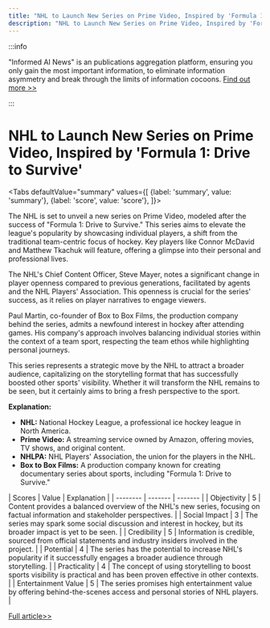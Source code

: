 ```yaml
---
title: "NHL to Launch New Series on Prime Video, Inspired by 'Formula 1: Drive to Survive'"
description: "NHL to Launch New Series on Prime Video, Inspired by 'Formula 1: Drive to Survive'"
---
```



:::info

"Informed AI News" is an publications aggregation platform, ensuring you only gain the most important information, to eliminate information asymmetry and break through the limits of information cocoons.  [Find out more >>](/docs/guides)

:::

# NHL to Launch New Series on Prime Video, Inspired by 'Formula 1: Drive to Survive'


<Tabs
	defaultValue="summary"
	values={[
	{label: 'summary', value: 'summary'},
	{label: 'score', value: 'score'},
]}>
<TabItem value="summary">


The NHL is set to unveil a new series on Prime Video, modeled after the success of "Formula 1: Drive to Survive." This series aims to elevate the league's popularity by showcasing individual players, a shift from the traditional team-centric focus of hockey. Key players like Connor McDavid and Matthew Tkachuk will feature, offering a glimpse into their personal and professional lives.

The NHL's Chief Content Officer, Steve Mayer, notes a significant change in player openness compared to previous generations, facilitated by agents and the NHL Players' Association. This openness is crucial for the series' success, as it relies on player narratives to engage viewers.

Paul Martin, co-founder of Box to Box Films, the production company behind the series, admits a newfound interest in hockey after attending games. His company's approach involves balancing individual stories within the context of a team sport, respecting the team ethos while highlighting personal journeys.

This series represents a strategic move by the NHL to attract a broader audience, capitalizing on the storytelling format that has successfully boosted other sports' visibility. Whether it will transform the NHL remains to be seen, but it certainly aims to bring a fresh perspective to the sport.

**Explanation:**
- **NHL:** National Hockey League, a professional ice hockey league in North America.
- **Prime Video:** A streaming service owned by Amazon, offering movies, TV shows, and original content.
- **NHLPA:** NHL Players' Association, the union for the players in the NHL.
- **Box to Box Films:** A production company known for creating documentary series about sports, including "Formula 1: Drive to Survive."
</TabItem>
<TabItem value="score">
	| Scores     | Value   | Explanation |
	| -------- | ------- | ------- |
	| Objectivity  | 5    | Content provides a balanced overview of the NHL's new series, focusing on factual information and stakeholder perspectives.    |
	| Social Impact | 3     | The series may spark some social discussion and interest in hockey, but its broader impact is yet to be seen.    |
	| Credibility    | 5    | Information is credible, sourced from official statements and industry insiders involved in the project.    |
	| Potential    | 4    | The series has the potential to increase NHL's popularity if it successfully engages a broader audience through storytelling.    |
	| Practicality    | 4    | The concept of using storytelling to boost sports visibility is practical and has been proven effective in other contexts.    |
	| Entertainment Value    | 5    | The series promises high entertainment value by offering behind-the-scenes access and personal stories of NHL players.    |
</TabItem>
</Tabs>

[Full article>>](https://apnews.com/article/nhl-streaming-show-drive-to-survive-4c47a937d2f0164b57c6262dda4ff438)
